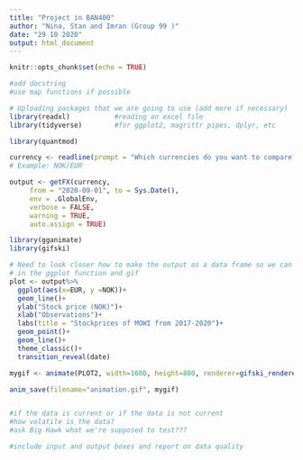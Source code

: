 ```yaml
---
title: "Project in BAN400"
author: "Nina, Stan and Imran (Group 99 )"
date: "29 10 2020"
output: html_document
---
```


```r
knitr::opts_chunk$set(echo = TRUE)

#add docstring
#use map functions if possible

# Uploading packages that we are going to use (add more if necessary)
library(readxl)           #reading an excel file
library(tidyverse)        #for ggplot2, magrittr pipes, dplyr, etc
```

```r
library(quantmod)

currency <- readline(prompt = "Which currencies do you want to compare?: ")
# Example: NOK/EUR

output <- getFX(currency,
     from = "2020-09-01", to = Sys.Date(),
     env = .GlobalEnv,
     verbose = FALSE,
     warning = TRUE,
     auto.assign = TRUE)

```

```r
library(gganimate)
library(gifski)

# Need to look closer how to make the output as a data frame so we can use it
# in the ggplot function and gif
plot <- output%>%
  ggplot(aes(x=EUR, y =NOK))+
  geom_line()+
  ylab("Stock price (NOK)")+
  xlab("Observations")+
  labs(title = "Stockprices of MOWI from 2017-2020")+
  geom_point()+
  geom_line()+
  theme_classic()+
  transition_reveal(date)

mygif <- animate(PLOT2, width=1600, height=800, renderer=gifski_renderer(loop=TRUE))  

anim_save(filename="animation.gif", mygif)


```

```r

```

```r
#if the data is current or if the data is not current
#how volatile is the data?
#ask Big Hawk what we're supposed to test???
```

```r
#include input and output boxes and report on data quality
```

